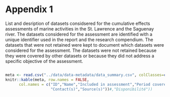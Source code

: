 # Appendix 1 {.unnumbered #annexe1} 

List and desription of datasets considsered for the cumulative effects assessments of marine activities in the St. Lawrence and the Saguenay river. The datasets considered for the assessment are identified with a unique identifier used in the report and the research compendium. The datasets that were not retained were kept to document which datasets were considered for the assessment. The datasets were not retained because they were covered by other datasets or because they did not address a specific objective of the assessment.

<div style="overflow-x:auto;">
```r
meta <- read.csv("../data/data-metadata/data_summary.csv", colClasses=c("id"="character"))
knitr::kable(meta, row.names = FALSE, 
      col.names = c("ID","Name","Included in assessment","Period covered",
                    "Contact(s)","Source(s)"))#,"Disponibilité"))

```
</div>